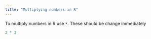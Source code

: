 ```yaml
---
title: "Multiplying numbers in R"
---
```


To multiply numbers in R use `*`. These should be change immediately

```r
2 * 3
```